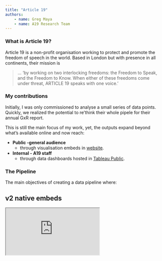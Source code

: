 ```yaml
---
title: "Article 19"
authors:
    - name: Greg Maya
    - name: A19 Research Team
---
```

### What is Article 19?
Article 19 is a non-profit organisation working to protect and promote the freedom of speech in the world. Based in London but with presence in all continents, their mission is 

> ... 'by working on two interlocking freedoms: the Freedom to Speak, and the Freedom to Know.
When either of these freedoms come under threat, ARTICLE 19 speaks with one voice.'

### My contributions
Initially, I was only commissioned to analyse a small series of data points. Quickly, we realized the potential to re'think their whole pipele for their annual GxR report.

This is still the main focus of my work, yet, the outputs expand beyond what's available online and now reach:

- **Public -general audience**
    - through visualisation embeds in [website](https://www.globalexpressionreport.org/).

- **Internal - A19 staff**
    - through data dashboards hosted in [Tableau Public](https://public.tableau.com/app/profile/article19/vizzes).

### The Pipeline
The main objectives of creating a data pipeline where:

## v2 native embeds

<div class="hf-embed-wrap">
  <iframe
    src="https://gmaya-a19-gxr-globalmap.hf.space"
    title="A19 GXR Global Map"
    allow="clipboard-write; fullscreen; geolocation"
    loading="lazy"></iframe>
</div>
<style>
  .hf-embed-wrap{ position:relative; width:100%; aspect-ratio: 3 / 4; max-width:1200px; margin:0 auto; }
  .hf-embed-wrap > iframe{ position:absolute; inset:0; width:100%; height:100%; border:0; }
  @media (min-width:768px){ .hf-embed-wrap{ aspect-ratio:16/9; } }
</style>
